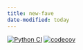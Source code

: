```yaml
---
title: new-fave
date-modified: today
---
```


[![Python CI](https://github.com/Forced-Alignment-and-Vowel-Extraction/new-fave/actions/workflows/test-and-run.yml/badge.svg)](https://github.com/Forced-Alignment-and-Vowel-Extraction/new-fave/actions/workflows/test-and-run.yml) [![codecov](https://codecov.io/gh/Forced-Alignment-and-Vowel-Extraction/new-fave/graph/badge.svg?token=8JRGOB9NMN)](https://codecov.io/gh/Forced-Alignment-and-Vowel-Extraction/new-fave)